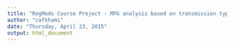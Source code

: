 ```yaml
---
title: "RegMods Course Project - MPG analysis based on transmission type"
author: "cafkhami"
date: "Thursday, April 23, 2015"
output: html_document
---
```



